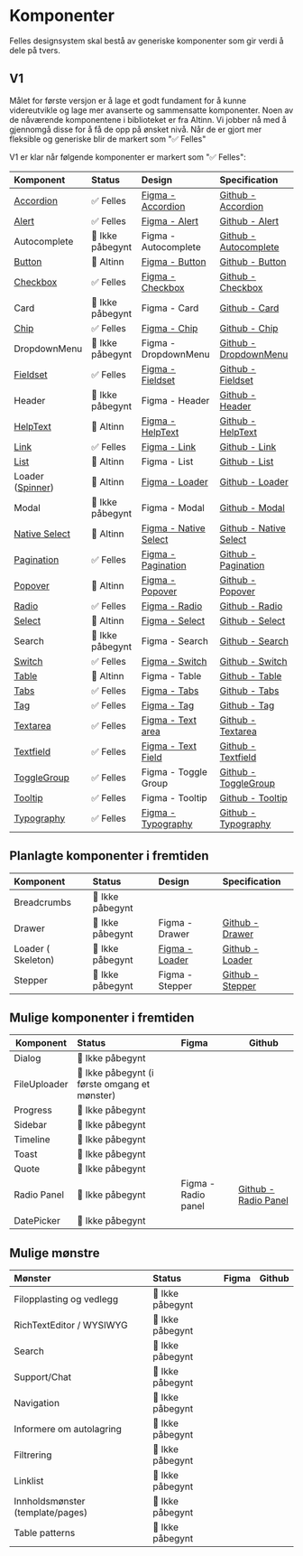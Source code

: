 
<Meta title='Oversikt' />

# Komponenter

Felles designsystem skal bestå av generiske komponenter som gir verdi å dele på tvers.

## V1

Målet for første versjon er å lage et godt fundament for å kunne videreutvikle og lage mer avanserte og sammensatte komponenter.
Noen av de nåværende komponentene i biblioteket er fra Altinn. Vi jobber nå med å gjennomgå disse for å få de opp på ønsket nivå. Når de er gjort mer fleksible og generiske blir de markert som "✅ Felles"

V1 er klar når følgende komponenter er markert som "✅ Felles":

| Komponent                                         | Status           | Design                                                                                                                                                        | Specification                                                               |
| :------------------------------------------------ | :--------------- | :------------------------------------------------------------------------------------------------------------------------------------------------------------ | :-------------------------------------------------------------------------- |
| [Accordion](/docs/felles-accordion--docs)         | ✅ Felles        | [Figma - Accordion](https://www.figma.com/file/vpM9dqqQPHqU6ogfKp5tlr/Felles-komponenter?node-id=13134%3A99489&t=q8n4mcOmllKbfppi-1)                          | [Github - Accordion](https://github.com/digdir/designsystem/issues/75)      |
| [Alert](/docs/felles-alert--docs)                 | ✅ Felles        | [Figma - Alert](https://www.figma.com/file/vpM9dqqQPHqU6ogfKp5tlr/Felles-komponenter?node-id=6801%3A29775&t=q8n4mcOmllKbfppi-1)                               | [Github - Alert](https://github.com/digdir/designsystem/issues/78)          |
| Autocomplete                                      | 🚸 Ikke påbegynt | Figma - Autocomplete                                                                                                                                          | [Github - Autocomplete](https://github.com/digdir/designsystem/issues/525)  |
| [Button](/docs/altinn-button--docs)               | 🔵 Altinn        | [Figma - Button](https://www.figma.com/file/vpM9dqqQPHqU6ogfKp5tlr/Felles-komponenter?type=design&node-id=16157%3A48501&mode=design&t=qezsXvNE3xBWJlKj-1)     | [Github - Button](https://github.com/digdir/designsystem/issues/315)        |
| [Checkbox](/docs/felles-checkbox--docs)           | ✅ Felles        | [Figma - Checkbox](https://www.figma.com/file/vpM9dqqQPHqU6ogfKp5tlr/Felles-komponenter?node-id=6632%3A21157&t=q8n4mcOmllKbfppi-1)                            | [Github - Checkbox](https://github.com/digdir/designsystem/issues/316)      |
| Card                                              | 🚸 Ikke påbegynt | Figma - Card                                                                                                                                                  | [Github - Card](https://github.com/digdir/designsystem/issues/317)          |
| [Chip](/docs/felles-chip--docs)                   | ✅ Felles        | [Figma - Chip](https://www.figma.com/file/vpM9dqqQPHqU6ogfKp5tlr/Felles-komponenter?node-id=7882%3A46679&t=q8n4mcOmllKbfppi-1)                                | [Github - Chip](https://github.com/digdir/designsystem/issues/49)           |
| DropdownMenu                                      | 🚸 Ikke påbegynt | Figma - DropdownMenu                                                                                                                                          | [Github - DropdownMenu](https://github.com/digdir/designsystem/issues/219)  |
| [Fieldset](/docs/felles-fieldset--docs)           | ✅ Felles        | [Figma - Fieldset](https://www.figma.com/file/vpM9dqqQPHqU6ogfKp5tlr/Felles-komponenter?type=design&node-id=16120%3A49532&mode=design&t=qezsXvNE3xBWJlKj-1)   | [Github - Fieldset](https://github.com/digdir/designsystem/issues/318)      |
| Header                                            | 🚸 Ikke påbegynt | Figma - Header                                                                                                                                                | [Github - Header](https://github.com/digdir/designsystem/issues/216)        |
| [HelpText](/docs/altinn-helptext--docs)           | 🔵 Altinn        | [Figma - HelpText](https://www.figma.com/file/vpM9dqqQPHqU6ogfKp5tlr/Felles-komponenter?node-id=10351%3A59384&t=7Q2N4sUdQGhFZrPh-1)                           | [Github - HelpText](https://github.com/digdir/designsystem/issues/29)       |
| [Link](/docs/felles-link--docs)                   | ✅ Felles        | [Figma - Link](https://www.figma.com/file/vpM9dqqQPHqU6ogfKp5tlr/Felles-komponenter?type=design&node-id=12585%3A103505&mode=design&t=qezsXvNE3xBWJlKj-1)      | [Github - Link](https://github.com/digdir/designsystem/issues/62)           |
| [List](/docs/altinn-list--docs)                   | 🔵 Altinn        | Figma - List                                                                                                                                                  | [Github - List](https://github.com/digdir/designsystem/issues/80)           |
| Loader ([Spinner](/docs/altinn-spinner--docs))    | 🔵 Altinn        | [Figma - Loader](https://www.figma.com/file/vpM9dqqQPHqU6ogfKp5tlr/Felles-komponenter?node-id=9104%3A49626&t=7Q2N4sUdQGhFZrPh-1)                              | [Github - Loader](https://github.com/digdir/designsystem/issues/81)         |
| Modal                                             | 🚸 Ikke påbegynt | Figma - Modal                                                                                                                                                 | [Github - Modal](https://github.com/digdir/designsystem/issues/82)          |
| [Native Select](/docs/altinn-nativeselect--docs)  | 🔵 Altinn        | [Figma - Native Select](https://www.figma.com/file/vpM9dqqQPHqU6ogfKp5tlr/Felles-komponenter?node-id=7538%3A45657&t=7Q2N4sUdQGhFZrPh-1)                       | [Github - Native Select](https://github.com/digdir/designsystem/issues/482) |
| [Pagination](/docs/felles-pagination--docs)       | ✅ Felles        | [Figma - Pagination](https://www.figma.com/file/vpM9dqqQPHqU6ogfKp5tlr/Felles-komponenter?type=design&node-id=16577%3A54916&mode=design&t=qezsXvNE3xBWJlKj-1) | [Github - Pagination](https://github.com/digdir/designsystem/issues/83)     |
| [Popover](/docs/altinn-popover--docs)             | 🔵 Altinn        | [Figma - Popover](https://www.figma.com/file/vpM9dqqQPHqU6ogfKp5tlr/Felles-komponenter?type=design&node-id=10702%3A68901&t=Rlfq5UyNZBL69dFr-1)                | [Github - Popover](https://github.com/digdir/designsystem/issues/60)        |
| [Radio](/docs/felles-radio--docs)                 | ✅ Felles        | [Figma - Radio](https://www.figma.com/file/vpM9dqqQPHqU6ogfKp5tlr/Felles-komponenter?type=design&node-id=16241%3A53787&mode=design&t=qezsXvNE3xBWJlKj-1)      | [Github - Radio](https://github.com/digdir/designsystem/issues/86)          |
| [Select](/docs/altinn-select-flervalgsmeny--docs) | 🔵 Altinn        | [Figma - Select](https://www.figma.com/file/vpM9dqqQPHqU6ogfKp5tlr/Felles-komponenter?node-id=7538%3A45657&t=7Q2N4sUdQGhFZrPh-1)                              | [Github - Select](https://github.com/digdir/designsystem/issues/320)        |
| Search                                            | 🚸 Ikke påbegynt | Figma - Search                                                                                                                                                | [Github - Search](https://github.com/digdir/designsystem/issues/88)         |
| [Switch](/docs/felles-switch--docs)               | ✅ Felles        | [Figma - Switch](https://www.figma.com/file/vpM9dqqQPHqU6ogfKp5tlr/Felles-komponenter?type=design&node-id=17755-6024&mode=design&t=ztPUyfbDSQjlpEzv-0)        | [Github - Switch](https://github.com/digdir/designsystem/issues/89)         |
| [Table](/docs/altinn-table--docs)                 | 🔵 Altinn        | Figma - Table                                                                                                                                                 | [Github - Table](https://github.com/digdir/designsystem/issues/90)          |
| [Tabs](/docs/felles-tabs--docs)                   | ✅ Felles        | [Figma - Tabs](https://www.figma.com/file/vpM9dqqQPHqU6ogfKp5tlr/Felles-komponenter?type=design&node-id=9551%3A54208&t=Rlfq5UyNZBL69dFr-1)                    | [Github - Tabs](https://github.com/digdir/designsystem/issues/91)           |
| [Tag](/docs/felles-tag--docs)                     | ✅ Felles        | [Figma - Tag](https://www.figma.com/file/vpM9dqqQPHqU6ogfKp5tlr/Felles-komponenter?node-id=10185%3A59053&t=7Q2N4sUdQGhFZrPh-1)                                | [Github - Tag](https://github.com/digdir/designsystem/issues/322)           |
| [Textarea](/docs/felles-textarea--docs)           | ✅ Felles        | [Figma - Text area](https://www.figma.com/file/vpM9dqqQPHqU6ogfKp5tlr/Felles-komponenter?node-id=6632%3A21873&t=7Q2N4sUdQGhFZrPh-1)                           | [Github - Textarea](https://github.com/digdir/designsystem/issues/323)      |
| [Textfield](/docs/felles-textfield--docs)         | ✅ Felles        | [Figma - Text Field](https://www.figma.com/file/vpM9dqqQPHqU6ogfKp5tlr/Felles-komponenter?node-id=6632%3A22228&t=7Q2N4sUdQGhFZrPh-1)                          | [Github - Textfield](https://github.com/digdir/designsystem/issues/92)      |
| [ToggleGroup](/docs/felles-togglegroup--docs)     | ✅ Felles        | Figma - Toggle Group                                                                                                                                          | [Github - ToggleGroup](https://github.com/digdir/designsystem/issues/304)   |
| [Tooltip](/docs/felles-tooltip--docs)             | ✅ Felles        | Figma - Tooltip                                                                                                                                               | [Github - Tooltip](https://github.com/digdir/designsystem/issues/93)        |
| [Typography](/docs/felles-typography--docs)       | ✅ Felles        | [Figma - Typography](https://www.figma.com/file/vpM9dqqQPHqU6ogfKp5tlr/Felles-komponenter?node-id=9219%3A49405&t=7Q2N4sUdQGhFZrPh-1)                          | [Github - Typography](https://github.com/digdir/designsystem/issues/324)    |

## Planlagte komponenter i fremtiden

| Komponent          | Status           | Design                                                                                                                           | Specification                                                         |
| :----------------- | :--------------- | :------------------------------------------------------------------------------------------------------------------------------- | :-------------------------------------------------------------------- |
| Breadcrumbs        | 🚸 Ikke påbegynt |                                                                                                                                  |                                                                       |
| Drawer             | 🚸 Ikke påbegynt | Figma - Drawer                                                                                                                   | [Github - Drawer](https://github.com/digdir/designsystem/issues/221)  |
| Loader ( Skeleton) | 🚸 Ikke påbegynt | [Figma - Loader](https://www.figma.com/file/vpM9dqqQPHqU6ogfKp5tlr/Felles-komponenter?node-id=9104%3A49626&t=7Q2N4sUdQGhFZrPh-1) | [Github - Loader](https://github.com/digdir/designsystem/issues/81)   |
| Stepper            | 🚸 Ikke påbegynt | Figma - Stepper                                                                                                                  | [Github - Stepper](https://github.com/digdir/designsystem/issues/321) |

## Mulige komponenter i fremtiden

| Komponent    | Status                                        | Figma               | Github                                                                    |
| ------------ | :-------------------------------------------- | :------------------ | ------------------------------------------------------------------------- |
| Dialog       | 🚸 Ikke påbegynt                              |                     |                                                                           |
| FileUploader | 🚸 Ikke påbegynt (i første omgang et mønster) |                     |                                                                           |
| Progress     | 🚸 Ikke påbegynt                              |                     |                                                                           |
| Sidebar      | 🚸 Ikke påbegynt                              |                     |                                                                           |
| Timeline     | 🚸 Ikke påbegynt                              |                     |                                                                           |
| Toast        | 🚸 Ikke påbegynt                              |                     |                                                                           |
| Quote        | 🚸 Ikke påbegynt                              |                     |                                                                           |
| Radio Panel  | 🚸 Ikke påbegynt                              | Figma - Radio panel | [Github - Radio Panel](https://github.com/digdir/designsystem/issues/526) |
| DatePicker   | 🚸 Ikke påbegynt                              |                     |                                                                           |

## Mulige mønstre

| Mønster                          | Status           | Figma | Github |
| :------------------------------- | :--------------- | :---- | ------ |
| Filopplasting og vedlegg         | 🚸 Ikke påbegynt |       |        |
| RichTextEditor / WYSIWYG         | 🚸 Ikke påbegynt |       |        |
| Search                           | 🚸 Ikke påbegynt |       |        |
| Support/Chat                     | 🚸 Ikke påbegynt |       |        |
| Navigation                       | 🚸 Ikke påbegynt |       |        |
| Informere om autolagring         | 🚸 Ikke påbegynt |       |        |
| Filtrering                       | 🚸 Ikke påbegynt |       |        |
| Linklist                         | 🚸 Ikke påbegynt |       |        |
| Innholdsmønster (template/pages) | 🚸 Ikke påbegynt |       |        |
| Table patterns                   | 🚸 Ikke påbegynt |       |        |
